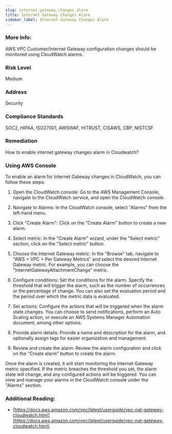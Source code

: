 ```yaml
---
slug: internet_gateway_changes_alarm
title: Internet Gateway Changes Alarm
sidebar_label: Internet Gateway Changes Alarm
---
```


### More Info:

AWS VPC Customer/Internet Gateway configuration changes should be monitored using CloudWatch alarms.

### Risk Level

Medium

### Address

Security

### Compliance Standards

SOC2, HIPAA, ISO27001, AWSWAF, HITRUST, CISAWS, CBP, NISTCSF

### Remediation

How to enable internet gateway changes alarm in Cloudwatch?

### Using AWS Console

To enable an alarm for Internet Gateway changes in CloudWatch, you can follow these steps:

1. Open the CloudWatch console: Go to the AWS Management Console, navigate to the CloudWatch service, and open the CloudWatch console.

2. Navigate to Alarms: In the CloudWatch console, select "Alarms" from the left-hand menu.

3. Click "Create Alarm": Click on the "Create Alarm" button to create a new alarm.

4. Select metric: In the "Create Alarm" wizard, under the "Select metric" section, click on the "Select metric" button.

5. Choose the Internet Gateway metric: In the "Browse" tab, navigate to "AWS > VPC > Per Gateway Metrics" and select the desired Internet Gateway metric. For example, you can choose the "InternetGatewayAttachmentChange" metric.

6. Configure conditions: Set the conditions for the alarm. Specify the threshold that will trigger the alarm, such as the number of occurrences or the percentage of change. You can also set the evaluation period and the period over which the metric data is evaluated.

7. Set actions: Configure the actions that will be triggered when the alarm state changes. You can choose to send notifications, perform an Auto Scaling action, or execute an AWS Systems Manager Automation document, among other options.

8. Provide alarm details: Provide a name and description for the alarm, and optionally assign tags for easier organization and management.

9. Review and create the alarm: Review the alarm configuration and click on the "Create alarm" button to create the alarm.

Once the alarm is created, it will start monitoring the Internet Gateway metric specified. If the metric breaches the threshold you set, the alarm state will change, and any configured actions will be triggered. You can view and manage your alarms in the CloudWatch console under the "Alarms" section.

### Additional Reading:

- [https://docs.aws.amazon.com/vpc/latest/userguide/vpc-nat-gateway-cloudwatch.html](https://docs.aws.amazon.com/vpc/latest/userguide/vpc-nat-gateway-cloudwatch.html) 

